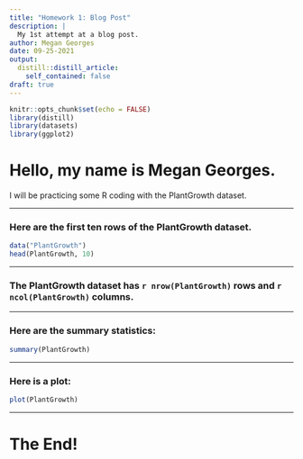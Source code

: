 ```yaml
---
title: "Homework 1: Blog Post"
description: |
  My 1st attempt at a blog post.
author: Megan Georges
date: 09-25-2021
output:
  distill::distill_article:
    self_contained: false
draft: true
---
```


```r
knitr::opts_chunk$set(echo = FALSE)
library(distill)
library(datasets)
library(ggplot2)
```

# Hello, my name is Megan Georges.
I will be practicing some R coding with the PlantGrowth dataset. 

***

### Here are the first ten rows of the PlantGrowth dataset.

```r
data("PlantGrowth")
head(PlantGrowth, 10)
```

***

### The PlantGrowth dataset has `r nrow(PlantGrowth)` rows and `r ncol(PlantGrowth)` columns.

***

### Here are the summary statistics:

```r
summary(PlantGrowth)
```
***

### Here is a plot:

```r
plot(PlantGrowth)
```

***

# The End!

